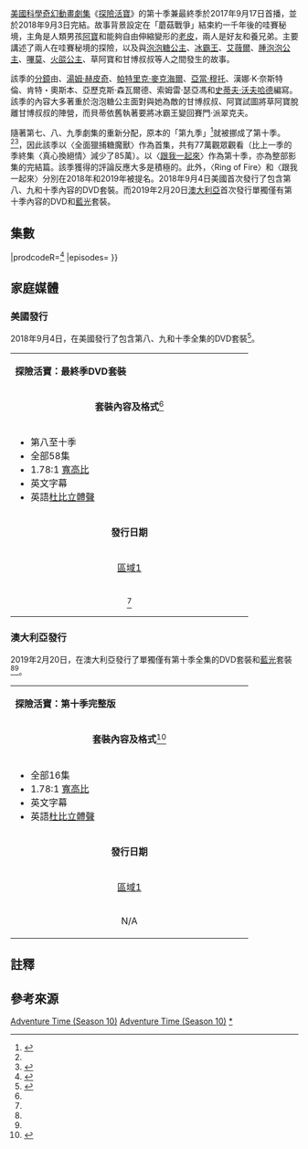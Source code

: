 {{Rough translation|time=2020-12-28T07:58:37+00:00}}
{{Citation style|time=2020-12-28T07:58:37+00:00}}
{{NoteTA
|G1=AT
|G2=TV
|G3=Show
|G4=IT
|T=zh-tw:探險活寶 (第十季);zh-hk:探險時光 (第十季);zh-cn:探险活宝 (第十季)
|1=zh-tw:探險活寶;zh-hk:探險時光;zh-cn:探险活宝
|2=zh-tw:阿寶;zh-hk:芬
|3=zh-tw:老皮;zh-hk:傑克
|4=zh-tw:艾薇爾;zh-hk:瑪瑟琳
|5=zh-tw:樹鼻妹;zh-hk:小樹象
|6=zh-tw:冰霸王;zh-hk:寒冰王
|7=zh-tw:魔法哥;zh-hk:魔法俠
|8=zh-tw:哇賽秘境;zh-hk:噢噢大陸
|9=zh-tw:腫泡泡公主;zh-hk:團塊塊公主
|10=zh-tw:陰魔王;zh-hk:巫妖
|11=zh-tw:草阿寶;zh-hk:草芬
}}
{{Infobox television season
| season_number    = 10
| eng_name         = {{lang|en|''Adventure Time'' (Season 10)}}
| bgcolour         = #FFFF00
| image            = Adventure Time - The Complete Tenth Season DVD box cover.jpeg
| starring         = {{Plainlist|
* [[傑里米·沙達|傑里米·沙達]]
* [[約翰·迪·馬吉歐|約翰·迪·馬吉歐]]
}}
| image_size       = 200px
| caption          = 區域B的[[藍光光碟|藍光光碟]]套裝
| country          = {{USA}}
| network          = [[卡通频道|卡通频道]]
| first_aired      = {{start date|2017|9|17}}
| last_aired       = {{end date|2018|9|3}}
| num_episodes     = 16
| prev_season      = [[探險活寶_(第九季)|第九季]]
| episode_list     = [[探險活寶集數列表|探險活寶集數列表]]
}}

[[美國|美國]][[科學奇幻|科學奇幻]][[動畫劇集|動畫劇集]]《[[探險活寶|探險活寶]]》的第十季兼最終季於2017年9月17日首播，並於2018年9月3日完結。故事背景設定在「蘑菇戰爭」結束約一千年後的哇賽秘境，主角是人類男孩[[阿寶·馬頓斯|阿寶]]和能夠自由伸縮變形的[[酷狗老皮|老皮]]，兩人是好友和養兄弟。主要講述了兩人在哇賽秘境的探險，以及與[[泡泡糖公主|泡泡糖公主]]、[[冰霸王|冰霸王]]、[[艾薇爾|艾薇爾]]、[[探險活寶人物表|腫泡泡公主]]、[[探險活寶人物表|嗶莫]]、[[火燄公主|火燄公主]]、草阿寶和甘博叔叔等人之間發生的故事。

該季的[[分鏡|分鏡]]由{{le|山姆·阿爾登|Sam Alden}}、[[湯姆·赫皮奇|湯姆·赫皮奇]]、[[帕特里克·麥克海爾|帕特里克·麥克海爾]]、[[亞當·穆托|亞當·穆托]]、漢娜·K·奈斯特倫、肯特・奧斯本、亞歷克斯·森瓦爾德、索姆雷·瑟亞馮和[[史蒂夫·沃夫哈德|史蒂夫·沃夫哈德]]編寫。該季的內容大多著重於泡泡糖公主面對與她為敵的甘博叔叔、阿寶試圖將草阿寶脫離甘博叔叔的陣營，而貝蒂依舊執著要將冰霸王變回賽門·派翠克夫。

隨著第七、八、九季劇集的重新分配，原本的「第九季」<ref name=original9>{{cite web|author=Muto, Adam [MrMuto]|date=September 2017|archiveurl=https://archive.is/20171102133129/https://ask.fm/MrMuto/answers/143841492936|title=That was originally the plan. I'm not sure where it falls in the official order for Season 9 but it is meant to go right after Three Buckets|url=https://ask.fm/MrMuto/answers/143841492936|archivedate=2017-11-02|via=[[Ask.fm|Ask.fm]]}}</ref>就被挪成了第十季。<ref name=season_episode_page/><ref>{{cite web|author=Muto, Adam [MrMuto]|date=2018-06-28|archiveurl=https://archive.today/20180628133031/https://ask.fm/MrMuto/answers/147967542472|title=I think officially AT is in its 10th season because of how CN decided to group the episodes after the fact|url=https://ask.fm/MrMuto/answers/147967542472|archivedate=2018-06-28|via=[[Ask.fm|Ask.fm]]|access-date=2018-06-28|dead-url=no}}</ref>，因此該季以〈全面獵捕糖魔獸〉作為首集，共有77萬觀眾觀看（比上一季的季終集〈真心換絕情〉減少了85萬）。以〈[[跟我一起來_(探險活寶)|跟我一起來]]〉作為第十季，亦為整部影集的完結篇。該季獲得的評論反應大多是積極的。此外，〈Ring of Fire〉和〈跟我一起來〉分別在2018年和2019年被{{lang|en|黃金時段創意藝術艾美獎|Primetime Creative Arts Emmy Awards}}提名。2018年9月4日美國首次發行了包含第八、九和十季內容的DVD套裝。而2019年2月20日[[澳大利亞|澳大利亞]]首次發行單獨僅有第十季內容的DVD和[[藍光光碟|藍光]]套裝。

==集數==
{{See also|探險活寶集數列表}} <onlyinclude>{{Episode table |background=#FFFF00 |overall=5 |season=5 |title=21 |director=12 |writer=28 |airdate=13 |prodcode=7 |viewers=9 |country=美國 |writerT=編劇和分鏡創作 |airdateR={{efn|"Seventeen" was released on the Cartoon Network website on December 7, 2017;<ref name=seventeenonline>{{cite web|last1=[[Cartoon_Network|Cartoon Network]]|title=Adventure Time {{!}} Seventeen|url=http://www.cartoonnetwork.com/video/adventuretime/seventeen-episode.html|archiveurl=https://web.archive.org/web/20171208202829/http://www.cartoonnetwork.com/video/adventuretime/seventeen-episode.html|archivedate=2017-12-08|publisher=[[Cartoon_Network|Cartoon Network]]|date=2017-12-07}}</ref> "Ring of Fire", "Marcy & Hunson", and "The First Investigation" were released via the Cartoon Network phone app on December 8;<ref>{{cite tweet|author=[[Cartoon_Network|Cartoon Network]]|user=cartoonnetwork|title=NEW ADVENTURE TIME!|archiveurl=https://archive.today/20171208203557/https://twitter.com/cartoonnetwork/status/938903770834128896|archivedate=2017-12-08|number=938903770834128896|accessdate=2017-12-08|date=2017-12-07}}</ref> and "Blenanas", "Jake the Starchild", "Temple of Mars", and "Gumbaldia" were released via the Cartoon Network phone app and VOD on March 9.<ref>{{cite web|url=http://comicbook.com/tv-shows/2018/02/22/adventure-time-returning-march-new-episodes/|website=Comicbook.com|title='Adventure Time' Returning in March with New Episodes|archiveurl=https://archive.today/20180224193550/http://comicbook.com/tv-shows/2018/02/22/adventure-time-returning-march-new-episodes/|archivedate=2018-02-24|date=2018-02-22|author=Mueller, Matthew}}</ref> However, because this field specifically refers to episode airdates, the information here will denote when this episode first aired on Cartoon Network.|group="nb"}} |prodcodeR=<ref name=season10_citations>{{cite book|last1=Thomas|first1=Paul|title=Exploring the Land of Ooo: An Unofficial Overview and Production History of Cartoon Network's ''Adventure Time''|date=2020|publisher=[[University_of_Kansas|University of Kansas Libraries]]|isbn=9781936153190|url=http://hdl.handle.net/1808/30572|accessdate=2020-07-12|pages=293–294|location=[[Lawrence,_KS|Lawrence, KS]]|archive-date=2021-12-12|archive-url=https://web.archive.org/web/20211212064325/https://kuscholarworks.ku.edu/handle/1808/30572|dead-url=no}}</ref> |episodes=
{{Episode list/sublist|探險活寶集數列表
| EpisodeNumber   = 267
| EpisodeNumber2  = 1
| Title           = [[全面獵捕糖魔獸|全面獵捕糖魔獸]]
| AltTitle        = The Wild Hunt
| DirectedBy      = 科爾·桑切斯
| WrittenBy       = 山姆·阿爾登、波莉·郭、艾瑞克·方藤
| OriginalAirDate = {{Start date|2017|9|17}}
| ProdCode        = 1054-275
| Viewers         = 0.77<ref name=fourepisodebomb>{{cite web|title=Top 150 Sunday Cable Originals & Network Finals: 9.17.2017|url=http://www.showbuzzdaily.com/articles/showbuzzdailys-top-150-sunday-cable-originals-network-finals-9-17-2017.html|last=Metcalf|first=Mitch|work=[[Showbuzz_Daily|Showbuzz Daily]]|archiveurl=https://web.archive.org/web/20170919233757/http://www.showbuzzdaily.com/articles/showbuzzdailys-top-150-sunday-cable-originals-network-finals-9-17-2017.html|archivedate=2017-09-19|dead-url=no|date=2017-09-19}}</ref>
| ShortSummary    =
| LineColor       = FFFF00
}}
{{Episode list/sublist|探險活寶集數列表
| EpisodeNumber   = 268
| EpisodeNumber2  = 2
| Title           = [[超級推銷員|超級推銷員]]
| AltTitle        = Always BMO Closing
| DirectedBy      = 黛安娜·拉菲蒂斯
| WrittenBy       = 肯特·奧斯本、格雷姆·福克
| OriginalAirDate = {{Start date|2017|9|17}}
| ProdCode        = 1054-273
| Viewers         = 0.77<ref name=fourepisodebomb/>
| ShortSummary    =
| LineColor       = FFFF00
}}
{{Episode list/sublist|探險活寶集數列表
| EpisodeNumber   = 269
| EpisodeNumber2  = 3
| Title           = [[火焰公主VS饒舌大戰|火焰公主VS饒舌大戰]]
| AltTitle        = Son of Rap Bear
| DirectedBy      = 黛安娜·拉菲蒂斯
| WrittenBy       = 索姆雷·瑟亞馮、金瑞
| OriginalAirDate = {{Start date|2017|9|17}}
| ProdCode        = 1054-276
| Viewers         = 0.77<ref name=fourepisodebomb/>
| ShortSummary    =
| LineColor       = FFFF00
}}
{{Episode list/sublist|探險活寶集數列表
| EpisodeNumber   = 270
| EpisodeNumber2  = 4
| Title           = [[泡泡糖的難搞家人|泡泡糖的難搞家人]]
| AltTitle        = Bonnibel Bubblegum
| DirectedBy      = 黛安娜·拉菲蒂斯
| WrittenBy       = 亞歷克斯·森瓦爾德、漢娜·K·奈斯特倫
| OriginalAirDate = {{Start date|2017|9|17}}
| ProdCode        = 1054-274
| Viewers         = 0.77<ref name=fourepisodebomb/>
| ShortSummary    =
| LineColor       = FFFF00
}}
{{Episode list/sublist|探險活寶集數列表
| EpisodeNumber   = 271
| EpisodeNumber2  = 5
| Title           = [[17歲轉大人|17歲轉大人]]
| AltTitle        = Seventeen
| DirectedBy      = 科爾·桑切斯
| WrittenBy       = 索姆雷·瑟亞馮、金瑞
| OriginalAirDate = {{Start date|2017|12|17}}
| ProdCode        = 1054-281
| Viewers         = 0.76<ref name=seventeen-investigation>{{cite web|title=Top 150 Sunday Cable Originals & Network Finals: 12.17.2017|url=http://www.showbuzzdaily.com/articles/showbuzzdailys-top-150-sunday-cable-originals-network-finals-12-17-2017.html|last=Metcalf|first=Mitch|work=[[Showbuzz_Daily|Showbuzz Daily]]|archiveurl=https://web.archive.org/web/20171219224940/http://www.showbuzzdaily.com/articles/showbuzzdailys-top-150-sunday-cable-originals-network-finals-12-17-2017.html|archivedate=2017-12-19|date=2017-12-19|access-date=2017-12-19|dead-url=no}}</ref>
| ShortSummary    =
| LineColor       = FFFF00
}}
{{Episode list/sublist|探險活寶集數列表
| EpisodeNumber   = 272
| EpisodeNumber2  = 6
| Title           = 
| AltTitle        = Ring of Fire
| DirectedBy      = 科爾·桑切斯
| WrittenBy       = 湯姆·赫皮奇、史蒂夫·沃夫哈德
| OriginalAirDate = {{Start date|2017|12|17}}
| ProdCode        = 1054-277
| Viewers         = 0.76<ref name=seventeen-investigation/>
| ShortSummary    =
| LineColor       = FFFF00
}}
{{Episode list/sublist|探險活寶集數列表
| EpisodeNumber   = 273
| EpisodeNumber2  = 7
| Title           = [[父女情深|父女情深]]
| AltTitle        = Marcy & Hunson
| DirectedBy      = 科爾·桑切斯
| WrittenBy       = 格雷姆·福克、亞當·穆托
| OriginalAirDate = {{Start date|2017|12|17}}
| ProdCode        = 1054-278
| Viewers         = 0.76<ref name=seventeen-investigation/>
| ShortSummary    =
| LineColor       = FFFF00
}}
{{Episode list/sublist|探險活寶集數列表
| EpisodeNumber   = 274
| EpisodeNumber2  = 8
| Title           = [[時空裂縫|時空裂縫]]
| AltTitle        = The First Investigation
| DirectedBy      = 黛安娜·拉菲蒂斯
| WrittenBy       = 漢娜·K·奈斯特倫、亞歷克斯·森瓦爾德
| OriginalAirDate = {{Start date|2017|12|17}}
| ProdCode        = 1054-279
| Viewers         = 0.76<ref name=seventeen-investigation/>
| ShortSummary    =
| LineColor       = FFFF00
}}
{{Episode list/sublist|探險活寶集數列表
| EpisodeNumber   = 275
| EpisodeNumber2  = 9
| Title           = [[不累不累雜誌社|不累不累雜誌社]]
| AltTitle        = Blenanas
| DirectedBy      = 黛安娜·拉菲蒂斯
| WrittenBy       = 派屈克·麥克海爾、山姆·阿爾登
| OriginalAirDate = {{Start date|2018|3|18}}
| ProdCode        = 1054-280
| Viewers         = 0.53<ref name=lastbatch>{{cite web|title=Top 150 Sunday Cable Originals & Network Finals: 3.18.2018|url=http://www.showbuzzdaily.com/articles/showbuzzdailys-top-150-sunday-cable-originals-network-finals-3-18-2018.html|last=Metcalf|first=Mitch| work=[[Showbuzz_Daily|Showbuzz Daily]]|archivedate=2018-03-21|dead-url=no|date=2018-03-18|archiveurl=https://web.archive.org/web/20180321130301/http://www.showbuzzdaily.com/articles/showbuzzdailys-top-150-sunday-cable-originals-network-finals-3-18-2018.html}}</ref>
| ShortSummary    =
| LineColor       = FFFF00
}}
{{Episode list/sublist|探險活寶集數列表
| EpisodeNumber   = 276
| EpisodeNumber2  = 10
| Title           = [[老皮的外星之戰|老皮的外星之戰]]
| AltTitle        = Jake the Starchild
| DirectedBy      = 科爾·桑切斯
| WrittenBy       = 亞歷克斯·森瓦爾德、漢娜·K·奈斯特倫
| OriginalAirDate = {{Start date|2018|3|18}}
| ProdCode        = 1054-283
| Viewers         = 0.53<ref name=lastbatch/>
| ShortSummary    =
| LineColor       = FFFF00
}}
{{Episode list/sublist|探險活寶集數列表
| EpisodeNumber   = 277
| EpisodeNumber2  = 11
| Title           = [[火星神殿|火星神殿]]
| AltTitle        = Temple of Mars
| DirectedBy      = 黛安娜·拉菲蒂斯
| WrittenBy       = 湯姆·赫皮奇、史蒂夫·沃夫哈德
| OriginalAirDate = {{Start date|2018|3|18}}
| ProdCode        = 1054-282
| Viewers         = 0.53<ref name=lastbatch/>
| ShortSummary    =
| LineColor       = FFFF00
}}
{{Episode list/sublist|探險活寶集數列表
| EpisodeNumber   = 278
| EpisodeNumber2  = 12
| Title           = [[大戰前夕|大戰前夕]]
| AltTitle        = Gumbaldia
| DirectedBy      = 黛安娜·拉菲蒂斯
| WrittenBy       = 山姆·阿爾登、格雷姆·福克
| OriginalAirDate = {{Start date|2018|3|18}}
| ProdCode        = 1054-284
| Viewers         = 0.53<ref name=lastbatch/>
| ShortSummary    =
| LineColor       = FFFF00
}}
{{Episode list/sublist|探險活寶集數列表
| EpisodeNumber   = 280{{efn|特別集〈鑽石與檸檬〉並非該季的其中一集，不過它比這四集還要早播出，因此〈鑽石與檸檬〉的總集數排序為第279集，而該集的排序則是第280集。|group="nb"}}<hr>281<hr>282<hr>283
| EpisodeNumber2  = 13<hr>14<hr>15<hr>16
| Title           = [[跟我一起來_(探險活寶)|跟我一起來]]
| AltTitle        = Come Along with Me
| DirectedBy      = 科爾·桑切斯、黛安娜·拉菲蒂斯
| WrittenBy       = 湯姆·赫皮奇、史蒂夫·沃夫哈德、索姆雷·瑟亞馮、金瑞、漢娜·K·奈斯特倫、亞歷克斯·森瓦爾德、山姆·阿爾登、格雷姆·福克
| OriginalAirDate = {{Start date|2018|9|3}}
| ProdCode        = 1054-285<hr/>1054-286<hr/>1054-287<hr/>1054-288
| Viewers         = 0.92<ref name=finaleviewers>{{cite web|title=Top 150 Sunday Cable Originals & Network Finals: 9.3.2018|url=http://www.showbuzzdaily.com/articles/showbuzzdailys-top-150-monday-cable-originals-network-finals-9-3-2018.html|last=Metcalf|first=Mitch| work=[[Showbuzz_Daily|Showbuzz Daily]]|archivedate=2018-09-05|date=2018-08-09|archiveurl=https://web.archive.org/web/20180905201644/http://www.showbuzzdaily.com/articles/showbuzzdailys-top-150-monday-cable-originals-network-finals-9-3-2018.html}}</ref>
| ShortSummary    =
| LineColor       = FFFF00
}}
}}</onlyinclude>

==家庭媒體==
===美國發行===

<!-- 注释: [[File:Adventure_Time-_The_Final_Season_DVD_Cover.png|thumb]] -->

2018年9月4日，在美國發行了包含第八、九和十季全集的DVD套裝<ref name=amazon_release>{{cite web |title=Cartoon Network: Adventure Time: The Final Seasons |url=https://www.amazon.com/Cartoon-Network-Adventure-Final-Seasons/dp/B07DRWLF36/ |archive-url=https://archive.today/20180710191717/https://www.amazon.com/Cartoon-Network-Adventure-Final-Seasons/dp/B07DRWLF36/ |archive-date=July 10, 2018}}</ref>。

{| border="2" cellpadding="2" cellspacing="0" style="margin: 0 1em 0 0; background: #f9f9f9; border: c00 #aaa solid; border-collapse: collapse; font-size: 95%;"
|- style="background:#fda041; color:black;"
| colspan="4" | '''探險活寶：最終季DVD套裝'''
|-valign="top"
| align="center" width="400" colspan="2"| '''套裝內容及格式'''<ref name=amazon_release/>
| align="center" width="400" colspan="2"|'''特別收錄'''<ref name=amazon_release/>
|-valign="top"
| colspan="2" align="left" width="200"|
* 第八至十季
* 全部58集
* 1.78:1 [[長寬比_(影像)|寬高比]]
* 英文字幕
* 英語[[杜比實驗室|杜比立體聲]]
| colspan="2" align="left" width="200"|
*Animatics
*Song demoes
*Character art gallery
*Behind the scenes featurette
|-
| colspan="4" align="center" | '''發行日期'''
|-
|align="center" | [[DVD區域碼|區域1]]
|align="center" | [[DVD區域碼|區域4]]
|align="center" | [[藍光光碟#區碼|區域A]]
|align="center" | [[藍光光碟#區碼|區域B]]
|-
|align="center" | {{Start date|2018|9|4}}<ref name=amazon_release/>
|align="center" | TBA
|align="center" | TBA
|align="center" | TBA
|}
===澳大利亞發行===
2019年2月20日，在澳大利亞發行了單獨僅有第十季全集的DVD套裝和[[藍光光碟|藍光]]套裝<ref name="madmanseason10dvd"/><ref name="madmanseason10br"/>。

{| border="2" cellpadding="2" cellspacing="0" style="margin: 0 1em 0 0; background: #f9f9f9; border: c00 #aaa solid; border-collapse: collapse; font-size: 95%;"
|- style="background:#FFFF00; color:black;"
| colspan="4" | '''探險活寶：第十季完整版'''
|-valign="top"
| align="center" width="400" colspan="2"| '''套裝內容及格式'''<ref name="madmanseason10br">{{cite web |title=Adventure Time - The Complete Tenth Season (Blu-ray) |url=http://dealerguide.madman.com.au/releases/45590 |publisher=Madman |access-date=September 16, 2018 |archive-url=https://archive.today/20190131170339/https://www.madman.com.au/catalogue/view/45590/adventure-time-the-complete-tenth-season-bluray |archive-date=January 31, 2019 |url-status=dead }}</ref>
| align="center" width="400" colspan="2"|'''特別收錄'''<ref name="madmanseason10br"/>
|-valign="top"
| colspan="2" align="left" width="200"|
* 全部16集
* 1.78:1 [[長寬比_(影像)|寬高比]]
* 英文字幕
* 英語[[杜比實驗室|杜比立體聲]]
| colspan="2" align="left" width="200"|
*Animatics
*Song demos
|-
| colspan="4" align="center" | '''發行日期'''
|-
|align="center" | [[DVD區域碼|區域1]]
|align="center" | [[DVD區域碼|區域4]]
|align="center" | [[藍光光碟#區碼|區域A]]
|align="center" | [[藍光光碟#區碼|區域B]]
|-
|align="center" | N/A
|align="center" | {{Start date|2019|2|20}}<ref name="madmanseason10dvd">{{cite web |title=Adventure Time - The Complete Tenth Season (DVD) |url=http://dealerguide.madman.com.au/releases/45588 |publisher=Madman Entertainment |access-date=September 16, 2018 |archive-url=https://archive.today/20180916150059/http://dealerguide.madman.com.au/releases/45588 |archive-date=September 16, 2018 |url-status=dead }}</ref>
|align="center" | N/A
|align="center" | {{Start date|2019|2|20}}<ref name="madmanseason10br"/>
|}

==註釋==
{{notelist}}

==參考來源==
{{reflist|30em}}

{{探險活寶}}

[[Category:2017年美國電視季度|Adventure Time (Season 10)]]
[[Category:2018年美國電視季度|Adventure Time (Season 10)]]
[[Category:探險活寶劇集|*]]